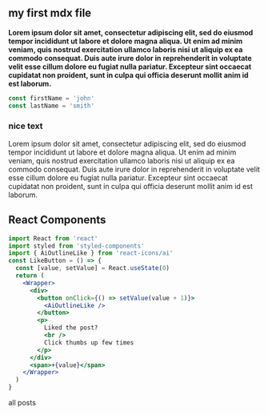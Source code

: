 
<Layout>
  <Hero />
<section className="mdx-page">

## my first mdx file

**Lorem ipsum dolor sit amet, consectetur adipiscing elit, sed do eiusmod tempor incididunt ut labore et
dolore magna aliqua. Ut enim ad minim veniam, quis nostrud exercitation ullamco laboris nisi ut aliquip
ex ea commodo consequat. Duis aute irure dolor in reprehenderit in voluptate velit esse cillum dolore
eu fugiat nulla pariatur. Excepteur sint occaecat cupidatat non proident,
sunt in culpa qui officia deserunt mollit anim id est laborum.**

```jsx
const firstName = 'john'
const lastName = 'smith'
```

<div className="nice-text">
  <h3>nice text</h3>
  <FiInfo className="nice-text-icon" />
  Lorem ipsum dolor sit amet, consectetur adipiscing elit, sed do eiusmod tempor
  incididunt ut labore et dolore magna aliqua. Ut enim ad minim veniam, quis
  nostrud exercitation ullamco laboris nisi ut aliquip ex ea commodo consequat.
  Duis aute irure dolor in reprehenderit in voluptate velit esse cillum dolore
  eu fugiat nulla pariatur. Excepteur sint occaecat cupidatat non proident, sunt
  in culpa qui officia deserunt mollit anim id est laborum.
</div>

<h2>React Components</h2>

<Counter />

```jsx
import React from 'react'
import styled from 'styled-components'
import { AiOutlineLike } from 'react-icons/ai'
const LikeButton = () => {
  const [value, setValue] = React.useState(0)
  return (
    <Wrapper>
      <div>
        <button onClick={() => setValue(value + 1)}>
          <AiOutlineLike />
        </button>
        <p>
          Liked the post?
          <br />
          Click thumbs up few times
        </p>
      </div>
      <span>+{value}</span>
    </Wrapper>
  )
}
```

<LikeButton />

<Link to="/posts" className="btn center-btn">
  all posts
</Link>

</section>
</Layout>
